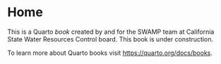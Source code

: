 # Home {.unnumbered}

This is a Quarto *book* created by and for the SWAMP team at California State Water Resources Control board. This book is under construction.

To learn more about Quarto books visit <https://quarto.org/docs/books>.
